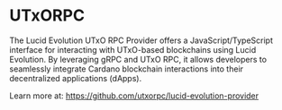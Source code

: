 # UTxORPC

The Lucid Evolution UTxO RPC Provider offers a JavaScript/TypeScript interface for interacting with UTxO-based blockchains using Lucid Evolution. By leveraging gRPC and UTxO RPC, it allows developers to seamlessly integrate Cardano blockchain interactions into their decentralized applications (dApps).

Learn more at: https://github.com/utxorpc/lucid-evolution-provider

